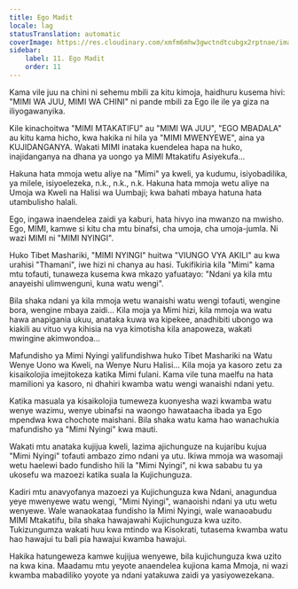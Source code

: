 ```yaml
---
title: Ego Madit
locale: lag
statusTranslation: automatic
coverImage: https://res.cloudinary.com/xmfm6mhw3gwctndtcubgx2rptnae/image/upload/v1740468922/small_cover_tratado_de_psicologia_revolucionaria_a4c0dca4e0.webp
sidebar:
    label: 11. Ego Madit
    order: 11
---
```

Kama vile juu na chini ni sehemu mbili za kitu kimoja, haidhuru kusema hivi: "MIMI WA JUU, MIMI WA CHINI" ni pande mbili za Ego ile ile ya giza na iliyogawanyika.

Kile kinachoitwa "MIMI MTAKATIFU" au "MIMI WA JUU", "EGO MBADALA" au kitu kama hicho, kwa hakika ni hila ya "MIMI MWENYEWE", aina ya KUJIDANGANYA. Wakati MIMI inataka kuendelea hapa na huko, inajidanganya na dhana ya uongo ya MIMI Mtakatifu Asiyekufa...

Hakuna hata mmoja wetu aliye na "Mimi" ya kweli, ya kudumu, isiyobadilika, ya milele, isiyoelezeka, n.k., n.k., n.k. Hakuna hata mmoja wetu aliye na Umoja wa Kweli na Halisi wa Uumbaji; kwa bahati mbaya hatuna hata utambulisho halali.

Ego, ingawa inaendelea zaidi ya kaburi, hata hivyo ina mwanzo na mwisho. Ego, MIMI, kamwe si kitu cha mtu binafsi, cha umoja, cha umoja-jumla. Ni wazi MIMI ni "MIMI NYINGI".

Huko Tibet Mashariki, "MIMI NYINGI" huitwa "VIUNGO VYA AKILI" au kwa urahisi "Thamani", iwe hizi ni chanya au hasi. Tukifikiria kila "Mimi" kama mtu tofauti, tunaweza kusema kwa mkazo yafuatayo: "Ndani ya kila mtu anayeishi ulimwenguni, kuna watu wengi".

Bila shaka ndani ya kila mmoja wetu wanaishi watu wengi tofauti, wengine bora, wengine mbaya zaidi... Kila moja ya Mimi hizi, kila mmoja wa watu hawa anapigania ukuu, anataka kuwa wa kipekee, anadhibiti ubongo wa kiakili au vituo vya kihisia na vya kimotisha kila anapoweza, wakati mwingine akimwondoa...

Mafundisho ya Mimi Nyingi yalifundishwa huko Tibet Mashariki na Watu Wenye Uono wa Kweli, na Wenye Nuru Halisi... Kila moja ya kasoro zetu za kisaikolojia imejitokeza katika Mimi fulani. Kama vile tuna maelfu na hata mamilioni ya kasoro, ni dhahiri kwamba watu wengi wanaishi ndani yetu.

Katika masuala ya kisaikolojia tumeweza kuonyesha wazi kwamba watu wenye wazimu, wenye ubinafsi na waongo hawataacha ibada ya Ego mpendwa kwa chochote maishani. Bila shaka watu kama hao wanachukia mafundisho ya "Mimi Nyingi" kwa mauti.

Wakati mtu anataka kujijua kweli, lazima ajichunguze na kujaribu kujua "Mimi Nyingi" tofauti ambazo zimo ndani ya utu. Ikiwa mmoja wa wasomaji wetu haelewi bado fundisho hili la "Mimi Nyingi", ni kwa sababu tu ya ukosefu wa mazoezi katika suala la Kujichunguza.

Kadiri mtu anavyofanya mazoezi ya Kujichunguza kwa Ndani, anagundua yeye mwenyewe watu wengi, "Mimi Nyingi", wanaoishi ndani ya utu wetu wenyewe. Wale wanaokataa fundisho la Mimi Nyingi, wale wanaoabudu MIMI Mtakatifu, bila shaka hawajawahi Kujichunguza kwa uzito. Tukizungumza wakati huu kwa mtindo wa Kisokrati, tutasema kwamba watu hao hawajui tu bali pia hawajui kwamba hawajui.

Hakika hatungeweza kamwe kujijua wenyewe, bila kujichunguza kwa uzito na kwa kina. Maadamu mtu yeyote anaendelea kujiona kama Mmoja, ni wazi kwamba mabadiliko yoyote ya ndani yatakuwa zaidi ya yasiyowezekana.

